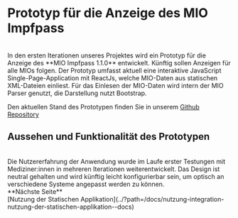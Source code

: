 
<Meta title="Einleitung/Prototyp MIO Anzeige Impfpass" />

# Prototyp für die Anzeige des MIO Impfpass

<br/>
In den ersten Iterationen unseres Projektes wird ein Prototyp für die Anzeige des **MIO Impfpass 1.1.0** entwickelt.
Künftig sollen Anzeigen für alle MIOs folgen.
Der Prototyp umfasst aktuell eine interaktive JavaScript Single-Page-Application mit ReactJs, welche MIO-Daten aus statischen XML-Dateien einliest.
Für das Einlesen der MIO-Daten wird intern der MIO Parser genutzt, die Darstellung nutzt Bootstrap.

Den aktuellen Stand des Prototypen finden Sie in unserem [Github Repository](https://github.com/mio42-GmbH/Anzeige-MIO-Impfpass)
<br/>

## Aussehen und Funktionalität des Prototypen

<br/>
Die Nutzererfahrung der Anwendung wurde im Laufe erster Testungen mit Mediziner:innen in mehreren Iterationen weiterentwickelt.
Das Design ist neutral gehalten und wird künftig leicht konfigurierbar sein, um optisch an verschiedene Systeme angepasst werden zu können. 



<br/>
**Nächste Seite**<br/>
[Nutzung der Statischen Applikation](../?path=/docs/nutzung-integration-nutzung-der-statischen-applikation--docs)
